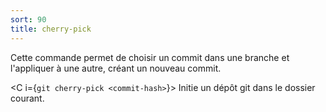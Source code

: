 ```yaml
---
sort: 90
title: cherry-pick
---
```


Cette commande permet de choisir un commit dans une branche et l'appliquer à une autre, créant un nouveau commit.

<C i={`git cherry-pick <commit-hash>`}>
  Initie un dépôt git dans le dossier courant.
</C>
